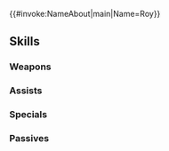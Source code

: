 {{#invoke:NameAbout|main|Name=Roy}}{{HeroPage Tabs}}
{{Hero Infobox
|Name=Roy
|Title=Young Lion
|GrowthModifier= None
|WeaponType=Red Sword
|Origin=Fire Emblem: The Binding Blade
|Gender=Male
|MoveType=Infantry
|actorEN=Ray Chase
|actorJP=福山潤
|artist=BUNBUN
|TagID=ロイ
|InternalID=8
|releaseDate=February 2, 2017
|poolDate=February 2, 2017
|randomStartTime=2017-02-02T07:00:00Z
|poolRarities=3,4
|Properties=demoted_240,resplendent,nifl
|cv1=5
|cv2=100100
|description=The son of Eliwood, Marquess of Pherae. Talented leader of Pherae's army. Appears in Fire Emblem: The Binding Blade.
|resplendentArtist=azuタロウ
|resplendentStartTime=2020-06-10T07:00:00Z
|resplendentEndTime=2020-06-25T06:59:59Z
}}
{{Stats Page
|Lv1HP=20|Lv1ATK=8|Lv1SPD=9|Lv1DEF=6|Lv1RES=4
|GRHP=55|GRATK=50|GRSPD=50|GRDEF=45|GRRES=55
}}
==Skills==
===Weapons===
{{Weapons Table
|weapon1=Iron Sword
|weapon1Default=1
|weapon1Unlock=1
|weapon2=Steel Sword
|weapon2Default=3
|weapon2Unlock=2
|weapon3=Silver Sword
|weapon3Default=4
|weapon3Unlock=3
|weapon4=Binding Blade
|weapon4Default=5
|weapon4Unlock=5
}}
===Assists===
{{Assists Table
|assist1=Shove
|assist1Default=4
|assist1Unlock=3
}}
===Specials===
{{Specials Table}}
===Passives===
{{Passives Table
|passiveA1=Triangle Adept 1
|passiveA2=Triangle Adept 2
|passiveA3=Triangle Adept 3
|passiveA1Unlock=1
|passiveA2Unlock=2
|passiveA3Unlock=4
|passiveB1=Seal Def 1
|passiveB2=Seal Def 2
|passiveB3=Seal Def 3
|passiveB1Unlock=3
|passiveB2Unlock=4
|passiveB3Unlock=5
}}
{{Heroes Navbox}}